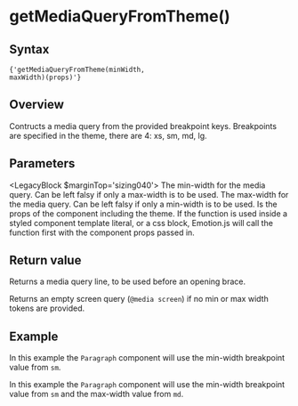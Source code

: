 

# getMediaQueryFromTheme()

## Syntax

<Code>{'getMediaQueryFromTheme(minWidth, maxWidth)(props)'}</Code>

## Overview

Contructs a media query from the provided breakpoint keys. Breakpoints are specified in the theme, there are 4: xs, sm, md, lg.

## Parameters

<LegacyBlock $marginTop='sizing040'>
  <Prop name='minWidth' type='BreakpointKeys'>
    The min-width for the media query. Can be left falsy if only a max-width is to be used.
  </Prop>
  <Prop name='maxWidth' type='BreakpointKeys'>
    The max-width for the media query. Can be left falsy if only a min-width is to be used.
  </Prop>
  <Prop name='props' type='Props'>
    Is the props of the component including the theme. If the function is used inside a styled component template literal, or a css block, Emotion.js will call the function first with the component props passed in.
  </Prop>
</LegacyBlock>

## Return value

Returns a media query line, to be used before an opening brace.

Returns an empty screen query (`@media screen`) if no min or max width tokens are provided.

## Example

In this example the `Paragraph` component will use the min-width breakpoint value from `sm`.

<CodeFromFile path="examples/utils/get-media-query-from-theme-1.tsx"/>

In this example the `Paragraph` component will use the min-width breakpoint value from `sm` and the max-width value from `md`.

<CodeFromFile path="examples/utils/get-media-query-from-theme-2.tsx"/>

